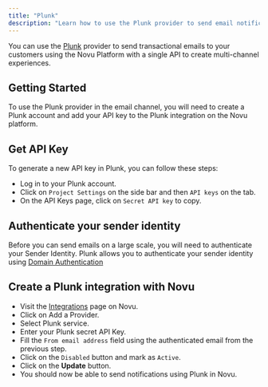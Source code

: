 ```yaml
---
title: "Plunk"
description: "Learn how to use the Plunk provider to send email notifications using Novu"
---
```


You can use the [Plunk](https://useplunk.com/) provider to send transactional emails to your customers using the Novu Platform with a single API to create multi-channel experiences.

## Getting Started

To use the Plunk provider in the email channel, you will need to create a Plunk account and add your API key to the Plunk integration on the Novu platform.

## Get API Key

To generate a new API key in Plunk, you can follow these steps:

- Log in to your Plunk account.
- Click on `Project Settings` on the side bar and then `API keys` on the tab.
- On the API Keys page, click on `Secret API key` to copy.

## Authenticate your sender identity

Before you can send emails on a large scale, you will need to authenticate your Sender Identity. Plunk allows you to authenticate your sender identity using [Domain Authentication](https://app.useplunk.com/settings/identity)

## Create a Plunk integration with Novu

- Visit the [Integrations](https://web.novu.co/integrations?utm_campaign=docs-plunk) page on Novu.
- Click on Add a Provider.
- Select Plunk service.
- Enter your Plunk secret API Key.
- Fill the `From email address` field using the authenticated email from the previous step.
- Click on the `Disabled` button and mark as `Active`.
- Click on the **Update** button.
- You should now be able to send notifications using Plunk in Novu.
